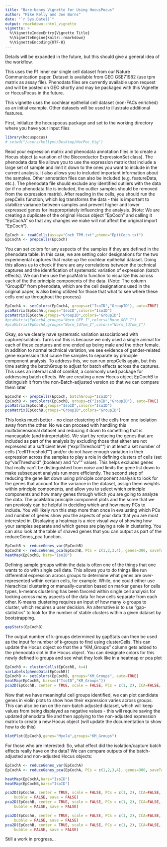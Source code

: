 ```yaml
---
title: "Bare-bones Vignette for Using HocusPocus"
author: "Mike Kelly and Joe Burns"
date: "`r Sys.Date()`"
output: rmarkdown::html_vignette
vignette: >
  %\VignetteIndexEntry{Vignette Title}
  %\VignetteEngine{knitr::rmarkdown}
  %\VignetteEncoding{UTF-8}
---
```

Details will be expanded in the future, but this should give a general idea of the workflow.

This uses the P1 inner ear single cell dataset from our Nature Communication paper. Dataset is available from GEO GSE71982 (use tpm matrix as assay file). Phenodata files are currently available upon request and will be posted on GEO shortly and may be packaged with this Vignette or HocusPocus in the future.

This vignette uses the cochlear epithelial cell dataset (non-FACs enriched) as an initial example. Other datasets will be used to illustrate additional features.

First, initialize the hocuspocus package and set to the working directory where you have your input files

```r
library(hocuspocus)
# setwd("/users/kellymc/Desktop/HocPoc_Vig")
```

Read your expression matrix and phenodata annotation files in to create a Hocus object (a variation of the Bioconductor ExpressionSet class). The phenodata data file allows you to use the expression matrix that include a large set of sample and limit it down to the ones you want to include in the current analysis. It also allows you to included important information about the samples. Other annotation files can also be included (e.g. featureData, etc.). The phenodata file should exclude any identified outliers with the data (or if no phenodata file is included, the outlier samples should be removed from the expression matrix). After reading in the cells, you should run the prepCells function, which log transforms the data - this is important to stabilize variance between samples and prevent higher and lower expressed genes for inappropriately influencing the analysis. (Note: We are creating a duplicate of the original Hocus object "EpCoch" and calling it "EpCochA" so that any changes we make will not affect the original import "EpCoch").

```r
EpCoch <- readCells(assay="Coch_TPM.txt",pheno="EpitCoch.txt")
EpCochA <- prepCells(EpCoch)
```

You can set colors for any aspects of the samples if they are defined in the phenodata table. In this case, we are setting color designations for the two experimental captures that make up the cochlear epithelial dataset. Doing this allows us to check if there are any correlations between the technical captures and the identification of systematic variation of expression (batch effects). We can then use the pcaMatrix function to visualize this across each of the the principle components of the data. (Note: The column "GroupID" from phenodata, which are the cell designations used in the original paper, is also being utilized for those that what to see where these cells end up throughout the process)

```r
EpCochA <- setColors(EpCochA, groups=c("IsoID","GroupID"), auto=TRUE)
pcaMatrix(EpCochA,groups="IsoID",colors="IsoID")
pcaMatrix(EpCochA,groups="GroupID",colors="GroupID")
#pcaMatrix(EpCochA,groups="Norm_GFP_I",colors="Norm_GFP_I")
#pcaMatrix(EpCochA,groups="Norm_tdTom_I",colors="Norm_tdTom_I")
```

Okay, so we clearly have systematic variation associationed with capture/isolation. Turns out this is because we only used a single animal for each of these captures and one ended up being male and the other female. In addition to normal technical variation, we see evidence of gender-related gene expression that cause the samples to separate by principle component analysis. To address this, we can run prepCells again, but this time setting the batchGroup to adjust for batch effects across the captures. This uses an internal call of comBat, a commonly used package for addressing batch effects. We are creating a new Hocus object EpCochB to distinguish it from the non-Batch-adjusted version so that we can compare them later

```r
EpCochB <- prepCells(EpCoch, batchGroup="IsoID")
EpCochB <- setColors(EpCochB, groups=c("IsoID","GroupID"), auto=TRUE)
pcaMatrix(EpCochB,groups="IsoID",colors="IsoID")
pcaMatrix(EpCochB,groups="GroupID",colors="GroupID")
```

This looks much better - no clear clustering of the cells from one isolation away from the other. No we can proceed with handling this multidimensional dataset and reducing it down to something that is maneagable (and intrepretable). We start by reducing the genes that are included as part of the analysis by excluding those that either are not expressed at a sufficient level ("exprThreshold"") in at least a set number of cells ("cellThreshold"") and/or do not have enough variation in their expression across the samples to play a role in defining clusters of cells (set by "varThreshold" (boolean) and "cv"" value). This helps excludes genes that really can't be distinguished from noise and limits the gene list down to make subsequent analysis run more efficiently. The second step of reducing the gene list down using principle component analysis to look for the genes that account for the variance in the dataset, assign them weights within principle components, and allow you to select which principle components and how many genes through which you are going to analyze the data. The pcaMatrix principle component plots and the scree that we ran previosly can be helpful in deciding which and how many PCs to include. You will likely run this step more than once in evaluating which PCs and number of genes show you the aspects of your data that you are most interested in. Displaying a heatmap is a nice visual way of showing how your samples separate and which genes are playing a role in clustering. You can also look at the table of shaved genes that you can output as part of the reduceGenes_pca function.


```r
EpCochB <- reduceGenes_var(EpCochB)
EpCochB <- reduceGenes_pca(EpCochB, PCs = c(1,2,3,4), genes=300, saveTable = TRUE)
heatMap(EpCochB, bars="IsoID")
```

Defining sample groups within the data is often one of the things that one wants to do with single cell data. This allows you to do things like run differential expression across groups to determine what genes are over-represented within certain cells, for example. While, one could either use hierachical clustering or manually-curation based on marker genes for cells types, k-means clustering has been favored within single cell analysis for looking across many aspects of the data for how cells separate from each other. K-means clustering requires an input of how many k-groups to cluster, which requires a user decision. An alternative is to use "gap-statistics" to look for the number of stable clusters within a given dataset by bootstrapping.

```r
gapStats(EpCochB)
```

The output number of k-groups determined by gapStats can then be used as the input for number of k-groups to find using clusterCells. This can update the Hocus object so that the a "KM_Groups" column gets added to the phenodata slot in the Hocus object. You can designate colors for this newly defined k-groups and see what they look like in a heatmap or pca plot

```r
EpCochB <- clusterCells(EpCochB, k=4)
varLabels(phenoData(EpCochB))
EpCochB <- setColors(EpCochB, groups="KM_Groups", auto=TRUE)
heatMap(EpCochB, bars=c("IsoID","KM_Groups"))
pca2D(EpCochB, center = TRUE, scale = FALSE, PCs = c(1, 2), ICA=FALSE, groups="KM_Groups", colors="KM_Groups") 
```


Now that we have meaningful cell groups identified, we can plot candidate genes in violin plots to show how their expression varies across groups. This can also be run on the non-batch adjusted dataset, which will keep values from being displayed as negative values - this will require saving the updated phenodata file and then applying to the non-adjusted expression matrix to create a new Hocus object (will update the documentation to show how to do this)

```r
blotPlot(EpCochB,genes="Myo7a",groups="KM_Groups")
```


For those who are interested: So, what effect did the isolation/capture batch effects really have on the data? We can compare outputs of the batch-adjusted and non-adjusted Hocus objects:

```r
EpCochA <- reduceGenes_var(EpCochA)
EpCochA <- reduceGenes_pca(EpCochA, PCs = c(1,2,3,4), genes=300, saveTable = TRUE)

heatMap(EpCochA,bars="IsoID")
heatMap(EpCochB,bars="IsoID")
```
```r
pca2D(EpCochA, center = TRUE, scale = FALSE, PCs = c(1, 2), ICA=FALSE, groups="IsoID", colors="IsoID", logNumeric = TRUE, CR = FALSE, alpha = 0.7, dotsize = 5, 
    bubble = FALSE, save = FALSE) 
pca2D(EpCochB, center = TRUE, scale = FALSE, PCs = c(1, 2), ICA=FALSE, groups="IsoID", colors="IsoID", logNumeric = TRUE, CR = FALSE, alpha = 0.7, dotsize = 5, 
    bubble = FALSE, save = FALSE) 
```
```r
pca2D(EpCochA, center = TRUE, scale = FALSE, PCs = c(1, 2), ICA=FALSE, groups="GroupID", colors="GroupID", logNumeric = TRUE, CR = FALSE, alpha = 0.7, dotsize = 5, 
    bubble = FALSE, save = FALSE) 
pca2D(EpCochB, center = TRUE, scale = FALSE, PCs = c(1, 2), ICA=FALSE, groups="GroupID", colors="GroupID", logNumeric = TRUE, CR = FALSE, alpha = 0.7, dotsize = 5, 
    bubble = FALSE, save = FALSE) 
```

Still a work in progress...
